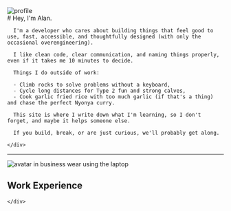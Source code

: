 
<div className="p-10 mx-auto text-lg font-body max-w-5xl">
  <article className=" grid grid-cols-12 items-start gap-8 ">
    <div className="col-span-3">
      <Image
        src="/about/hiking-avatar.png"
        alt="profile"
        width={1024}
        height={1536}
        className="w-full rounded-xl"
      />
    </div>
    <div className="col-span-9">
      # Hey, I'm Alan.

      I'm a developer who cares about building things that feel good to use, fast, accessible, and thoughtfully designed (with only the occasional overengineering).

      I like clean code, clear communication, and naming things properly, even if it takes me 10 minutes to decide.

      Things I do outside of work:

      - Climb rocks to solve problems without a keyboard,
      - Cycle long distances for Type 2 fun and strong calves,
      - Cook garlic fried rice with too much garlic (if that's a thing) and chase the perfect Nyonya curry.

      This site is where I write down what I'm learning, so I don't forget, and maybe it helps someone else.

      If you build, break, or are just curious, we'll probably get along.

    </div>

  </article>

---

  <article>
    <div className="grid grid-cols-12 gap-8">
      <Image
        src="/about/work-avatar.png"
        width={931}
        height={893}
        alt="avatar in business wear using the laptop"
        className="col-span-3"
      />
      <div className="col-span-9 mt-5">
        <h2 className="mb-4 font-sans text-3xl font-semibold text-heading">Work Experience</h2>
        <Timeline data={workExperience} />
      </div>

    </div>

  </article>
</div>
